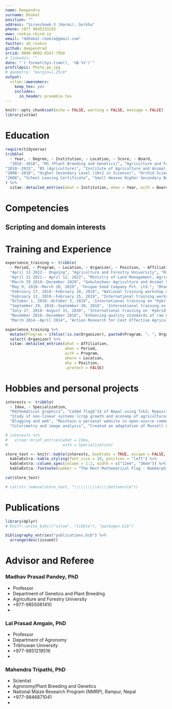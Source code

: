 ```yaml
---
name: Deependra
surname: Dhakal
position: ""
address: "Siranchowk-3 (Harmi), Gorkha"
phone: +977 9845333283
www: rookie.rbind.io
email: "ddhakal.rookie@gmail.com"
twitter: dd_rookie
github: deependrad
orcid: 0000-0002-0347-7950
# linkedin: ""
date: "`r format(Sys.time(), '%B %Y')`"
profilepic: Photo_pp.jpg
# geometry: "margin=1.25cm"
output: 
  vitae::awesomecv:
    keep_tex: yes
    includes:
      in_header: preamble.tex
---
```


```r
knitr::opts_chunk$set(echo = FALSE, warning = FALSE, message = FALSE)
library(vitae)

```

<!-- \bpicture -->
<!-- \includegraphics[width=5em]{Photo_pp.jpg} -->
<!-- \epicture -->

# Education

```r
require(tidyverse)
tribble(
  ~ Year, ~ Degree, ~ Institution, ~ Location, ~ Score, ~ Board,
  "2016--2018", "MS (Plant Breeding and Genetics)", "Agriculture and Forestry Campus, Rampur", "Chitwan", "First Division", "(MS; Plant Breeding and Genetics) Agriculture and Forestry University",
"2010--2015", "BS (Agriculture)", "Institute of Agriculture and Animal Science", "Lamjung", "First Division", "(BS; Agriculture) Tribhuvan University",
"2008--2010", "Higher Secondary Level (10+2 in Science)", "Orchid Science College", "Chitwan", "First Division", "Higher Secondary Education Board",
"2008", "School Leaving Certificate", "Small Heaven Higher Secondary Boarding School", "Chitwan", "Distinction", "SLC Board"
) %>% 
  vitae::detailed_entries(what = Institution, when = Year, with = Board, where = Location, why = Score)

```

# Competencies

## Scripting and domain interests {-}

\begin{multicols}{2}
\begin{itemize}
\item R -- Graphical/functional programming and algorithmic development
\item \LaTeX -- TikZ, literate programming
\item Bash -- General purpose scripting, file management, code version control and execution
\item Julia -- Dynamic programming and optimal experimental designing
\item ImageJ and Python  -- Image and algorithmic analysis
\item DSSAT/aquacrop -- Crop physiology studies and environment management decision
\item QGIS and GeoDa -- Geographical data exploration/aggregation
\end{itemize}
\end{multicols}

# Training and Experience


```r

experience_training <- tribble(
  ~ Period, ~ Program, ~ Location, ~ Organizer, ~ Position, ~ Affiliation,
  "April 13 2022-- Ongoing", "Agriculture and Forestry University", "Rampur, Chitwan, Nepal", NA, "\\textit{Assistant Professor}", "Department of Genetics and Plant Breeding",
  "April 21 2021-- April 12, 2022", "Ministry of Land Management, Agriculture and Cooperative", "Pokhara, Kaski, Nepal", NA, "\\textit{Crop Development Officer}", "Seed Laboratory, Gandaki Province",
  "March 29 2019--December 2020", "Gokuleshwor Agriculture and Animal Science College", "Baitadi, Nepal", NA, "\\textit{Assistant Professor}", "Department of Plant Breeding and Genetics",
  "May 9, 2018--March 28, 2019", "Unique Seed Company Pvt. Ltd.", "Dhangadhi, Kailali, Nepal", NA, "\\textit{Crop Breeder}", "Crop Breeding and Research Division",
  "February 17, 2019--February 18, 2019", "National training workshop on 'Seed Quality and Productivity Enhancement Technologies in Lentil'", "Nepalgunj, Nepal", "Organized by: CIMMYT and NGLRP/NARC", NA, "representing Unique Seed Company Pvt. Ltd.",
  "February 13, 2019--February 15, 2019", "International training workshop on 'Hybrid Vegetable Seed Production and Marketing'", "Dang, Nepal", "Organized by: HRD/NARC, SEAN, CIMMYT and World Vegetable Center", NA, "representing Unique Seed Company Pvt. Ltd.", 
  "October 1, 2018--October 3, 2018", 'International training on "Hybrid Maize Seed Production and Marketing"', "Kathmandu, Nepal", "Organized by: CIMMYT", NA, "representing Unique Seed Company Pvt. Ltd.", 
  "September 29, 2018--September 30, 2018", 'International training on "Statistical Data Analysis"', "Kathmandu, Nepal", "Organized by: CIMMYT", NA, "representing Unique Seed Company Pvt. Ltd.", 
  "July 17, 2018--August 31, 2018", "International training on 'Hybrid Maize Comprehensive Technologies'", "Chitwan, Nepal", "Organized by: Yuan Longping High-Tech Agriculture Co. Ltd., Changsha, China and NMRP/NARC, Nepal", NA, "representing Unique Seed Company Pvt. Ltd.",
  "November 2016--December 2016", "Enhancing quality standards of raw milk: Validation of Good Manufacturing Practices(GMP) in the supply chain.", "Tanahun, Nepal", NA, "\\textit{Field Research Associate}", "FORWARD Nepal",
  "March 2014--April 2014", "Action Research for Cost Effective Agricultural Extension Services in 10 mid-hill districts of Nepal.", "Rukum, Nepal", NA, "\\textit{Enumerator}", "Nepal Development Research Institute")

experience_training %>% 
  mutate(Program = ifelse(!is.na(Organizer), paste0(Program, "; ", Organizer), Program)) %>% 
  select(-Organizer) %>% 
  vitae::detailed_entries(what = Affiliation,
                          when = Period,
                          with = Program,
                          where = Location,
                          why = Position, 
                          .protect = FALSE)

```

# Hobbies and personal projects

```r
interests <- tribble(
  ~ Idea, ~ Specialization,
  "Mathematical graphics", "Coded flag$^1$ of Nepal using TikZ; Repository: \\url{https://github.com/DeependraD/flag-of-nepal}.",
  "Study of non-linear systems (crop growth and economy of agricultural products) using dynamic programming", "Distributed lag based enterprise appraisal parametrizing biological fruit growth in Coffee (\\url{https://github.com/DeependraD/distributed-lag-enterprise-simulation}); Price transmission study in Wheat (\\url{https://github.com/DeependraD/macroeconomics_thesis})",
  "Blogging and web", "Maintain a personal website in open-source community hosted domain using Hugo (\\url{https://github.com/DeependraD/dblog})",
  "Colorimetry and image analysis", "Created an adaptation of Munsell Color system for visual rating of leaf color (\\url{https://github.com/DeependraD/munsell_crop_adaptation})")

# interests %>% 
#   vitae::brief_entries(what = Idea,
#                        with = Specialization)

store_text <- knitr::kable(interests, booktabs = TRUE, escape = FALSE, format = "latex") %>% 
  kableExtra::kable_styling(font_size = 10, position = "left") %>% 
  kableExtra::column_spec(column = 1:2, width = c("12em", "36em")) %>% 
  kableExtra::footnote(number = "The Most Mathematical Flag - Numberphile; URL: https://www.youtube.com/watch?v=f2Gne3UHKHs", threeparttable = TRUE, fixed_small_size = FALSE, escape = FALSE)

cat(store_text)

# cat(str_remove(store_text, "\\\\\\\\\\n\\\\bottomrule"))

```


# Publications

```r
library(dplyr)
# knitr::write_bib(c("vitae", "tibble"), "packages.bib")

bibliography_entries("publications.bib") %>%
  arrange(desc(issued))

```


# Advisor and Referee

\bmulticols

\columnbreak

### Madhav Prasad Pandey, PhD {-}
  - Professor
  - Department of Genetics and Plant Breeding
  - Agriculture and Forestry University
  - +977-9855081410
  - \href{mailto:mppandey@afu.edu.np}{mppandey@afu.edu.np}

### Lal Prasad Amgain, PhD {-}
  - Professor
  - Department of Agronomy
  - Tribhuwan University
  - +977-9851219516
  - \href{mailto:amgainlp@gmail.com}{amgainlp@gmail.com}

\columnbreak

### Mahendra Tripathi, PhD {-}
  - Scientist
  - Agronomy/Plant Breeding and Genetics
  - National Maize Research Program (NMRP), Rampur, Nepal
  - +977-9846871041
  - \href{mailto:mptripathi@gmail.com}{mptripathi@gmail.com}

\emulticols

\vspace{1.5cm}
\parbox[t]{\textwidth}{
{\bfseries Declaration}\par

I hereby declare that, all the information stated above is true and genuine in my belief. I can dispense any and/or all of the mentioned works in verified form whenever demanded.
}
